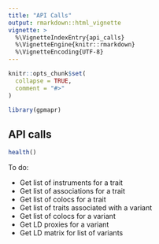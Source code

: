 ```yaml
---
title: "API Calls"
output: rmarkdown::html_vignette
vignette: >
  %\VignetteIndexEntry{api_calls}
  %\VignetteEngine{knitr::rmarkdown}
  %\VignetteEncoding{UTF-8}
---
```


```r
knitr::opts_chunk$set(
  collapse = TRUE,
  comment = "#>"
)
```

```r
library(gpmapr)
```

## API calls

```r
health()
```

To do:

- Get list of instruments for a trait
- Get list of associations for a trait
- Get list of colocs for a trait
- Get list of traits associated with a variant
- Get list of colocs for a variant
- Get LD proxies for a variant
- Get LD matrix for list of variants
